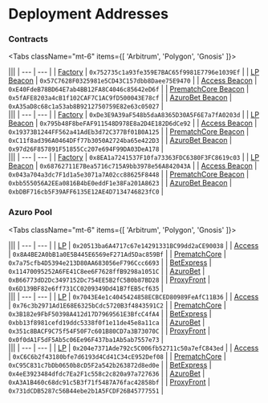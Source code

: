 
# Deployment Addresses

### Contracts

<Tabs className="mt-6" items={[ 'Arbitrum', 'Polygon', 'Gnosis' ]}>
  <Tab>
    <div className="overflow-auto">
|||
| --- | --- |
| [Factory](/contracts/factory) | `0x752735c1a93fe359E7BAC65f9981E7796e1039Ef` |
| [LP Beacon](/contracts/lp) | `0x57C7628F0325981e5CD43C157dbb8Daee75E9470` |
| [Access Beacon](/contracts/access) | `0xE40FdeB78BD64E7ab4BB12FA8C4046c85642eD6f` |
| [PrematchCore Beacon](/contracts/prematch-core) | `0x5fAFE8203a4cB1f102CAF7C1AC9fD500043E78cf` |
| [AzuroBet Beacon](/contracts/azuro-bet) | `0xA35aD8c68c1a53ab8B9212750759E82e63c05027` |
    </div>
  </Tab>
  <Tab>
    <div className="overflow-auto">
|||
| --- | --- |
| [Factory](/contracts/factory) | `0xDe3E9A39aF548b5daA8365D30A5F6E7a7fA0203d` |
| [LP Beacon](/contracts/lp) | `0x795b48F8beFAF911548D978E8a2D4E182D6dCe92` |
| [Access Beacon](/contracts/access) | `0x19373B1244FF562a41AdEb3d72C377Bf01B0A125` |
| [PrematchCore Beacon](/contracts/prematch-core) | `0xC11f8ad396A0464DFf77b3050A2724ba65e422D3` |
| [AzuroBet Beacon](/contracts/azuro-bet) | `0x97d26F857891F51855Cc207e694F99DA03DeA178` |
    </div>
  </Tab>
  <Tab>
    <div className="overflow-auto">
|||
| --- | --- |
| [Factory](/contracts/factory) | `0x8EA1a7241537F10fa73363FDC6380F3FC8619c03` |
| [LP Beacon](/contracts/lp) | `0x68762711E7Bea5716c715A9bb3978e56A842043A` |
| [Access Beacon](/contracts/access) | `0x043a704a3dc7F1d1a5e3071a7A02cc88625F8448` |
| [PrematchCore Beacon](/contracts/prematch-core) | `0xbb555056A2EEa0816B4bE0eddF1e38Fa201A8623` |
| [AzuroBet Beacon](/contracts/azuro-bet) | `0xbDBF716cb5F39AFF6135E12AE4D7134746823fC0` |
    </div>
  </Tab>
</Tabs>


### Azuro Pool

<Tabs className="mt-6" items={[ 'Arbitrum', 'Polygon', 'Gnosis' ]}>
  <Tab>
    <div className="overflow-auto">
|||
| --- | --- |
| [LP](/contracts/lp) | `0x20513ba6A4717c67e14291331BC99dd2aCE90038` |
| [Access](/contracts/access) | `0x8A4BE2A0bB1a0E5B445E6569eF271Ad5Dac859Bf` |
| [PrematchCore](/contracts/prematch-core) | `0x7a75cfb4D5394e213D80AA683056eF796Ccc6693` |
| [BetExpress](/contracts/bet-express) | `0x11470095252A6FE41C8ee6F7628ffB9298a1051C` |
| [AzuroBet](/contracts/azuro-bet) | `0xB66773dD2Dc3497152Dc754EE5B2fC5B0b87BD28` |
| [ProxyFront](/contracts/proxy-front) | `0x6D139BF82e6ff731CC0209349Dd41B7fEB5cf635` |
    </div>
  </Tab>
  <Tab>
    <div className="overflow-auto">
|||
| --- | --- |
| [LP](/contracts/lp) | `0x7043E4e1c4045424858ECBCED80989FeAfC11B36` |
| [Access](/contracts/access) | `0x76c3b2971Ad1E68E6325bCdc5720B3f4843591C2` |
| [PrematchCore](/contracts/prematch-core) | `0x3B182e9FbF50398A412d17D7969561E3BfcC4fA4` |
| [BetExpress](/contracts/bet-express) | `0xbb13f8981cefd19ddc5338f0f1e11de45e8a11ca` |
| [AzuroBet](/contracts/azuro-bet) | `0x351c8BACF9C75f54F50F7c601B80CD7a3B73070C` |
| [ProxyFront](/contracts/proxy-front) | `0x0f0dA1F5dF5Ab5c06Ee96F437ba1Ab5ab7557e73` |
    </div>
  </Tab>
  <Tab>
    <div className="overflow-auto">
|||
| --- | --- |
| [LP](/contracts/lp) | `0x204e7371Ade792c5C006fb52711c50a7efC843ed` |
| [Access](/contracts/access) | `0xC6C6b2f43180bfe7d6193d4Cd41C34cE952Def08` |
| [PrematchCore](/contracts/prematch-core) | `0xC95C831c7bDb0650b8cD5F2a542b263872d8ed0e` |
| [BetExpress](/contracts/bet-express) | `0x4eE3923484dfdc7Ea2F1c558c2c820a97a727636` |
| [AzuroBet](/contracts/azuro-bet) | `0xA3A1B460c68dc91c5B3f71f5487A76fac42858bf` |
| [ProxyFront](/contracts/proxy-front) | `0x731dCDB5287c56B44ebe2b1A5FCDF26B45777551` |
    </div>
  </Tab>
</Tabs>

